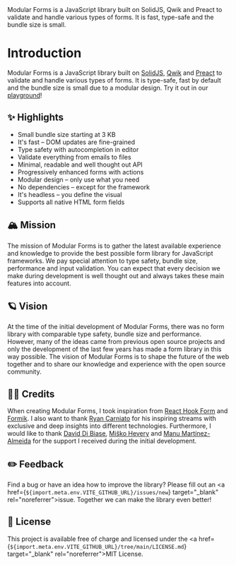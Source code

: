 
<Title>Introduction</Title>
<Description>
  Modular Forms is a JavaScript library built on SolidJS, Qwik and Preact to
  validate and handle various types of forms. It is fast, type-safe and the
  bundle size is small.
</Description>

# Introduction

Modular Forms is a JavaScript library built on <a href="https://www.solidjs.com/" target="_blank" rel="noreferrer">SolidJS</a>, <a href="https://qwik.builder.io/" target="_blank" rel="noreferrer">Qwik</a> and <a href="https://preactjs.com/" target="_blank" rel="noreferrer">Preact</a> to validate and handle various types of forms. It is type-safe, fast by default and the bundle size is small due to a modular design. Try it out in our <A href="/playground">playground</A>!

## ✨ Highlights

- Small bundle size starting at 3 KB
- It's fast – DOM updates are fine-grained
- Type safety with autocompletion in editor
- Validate everything from emails to files
- Minimal, readable and well thought out API
- Progressively enhanced forms with actions
- Modular design – only use what you need
- No dependencies – except for the framework
- It's headless – you define the visual
- Supports all native HTML form fields

## 🏔 Mission

The mission of Modular Forms is to gather the latest available experience and knowledge to provide the best possible form library for JavaScript frameworks. We pay special attention to type safety, bundle size, performance and input validation. You can expect that every decision we make during development is well thought out and always takes these main features into account.

## 🪐 Vision

At the time of the initial development of Modular Forms, there was no form library with comparable type safety, bundle size and performance. However, many of the ideas came from previous open source projects and only the development of the last few years has made a form library in this way possible. The vision of Modular Forms is to shape the future of the web together and to share our knowledge and experience with the open source community.

## 🙌🏼 Credits

When creating Modular Forms, I took inspiration from <a href="https://react-hook-form.com/" target="_blank" rel="noreferrer">React Hook Form</a> and <a href="https://formik.org/" target="_blank" rel="noreferrer">Formik</a>. I also want to thank <a href="https://twitter.com/RyanCarniato" target="_blank" rel="noreferrer">Ryan Carniato</a> for his inspiring streams with exclusive and deep insights into different technologies. Furthermore, I would like to thank <a href="https://twitter.com/davedbase" target="_blank" rel="noreferrer">David Di Biase</a>, <a href="https://twitter.com/mhevery" target="_blank" rel="noreferrer">Miško Hevery</a> and <a href="https://twitter.com/manucorporat" target="_blank" rel="noreferrer">Manu Martínez-Almeida</a> for the support I received during the initial development.

## ✏️ Feedback

Find a bug or have an idea how to improve the library? Please fill out an <a href={`${import.meta.env.VITE_GITHUB_URL}/issues/new`} target="\_blank" rel="noreferrer">issue</a>. Together we can make the library even better!

## 🔑 License

This project is available free of charge and licensed under the <a href={`${import.meta.env.VITE_GITHUB_URL}/tree/main/LICENSE.md`} target="\_blank" rel="noreferrer">MIT License</a>.
